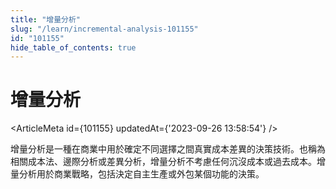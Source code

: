 ```yaml
---
title: "增量分析"
slug: "/learn/incremental-analysis-101155"
id: "101155"
hide_table_of_contents: true
---
```



# 增量分析

<ArticleMeta id={101155} updatedAt={'2023-09-26 13:58:54'} />
<div className='border-solid border-b border-t-0 my-4 border-[var(--ifm-color-gray-300)]' />

增量分析是一種在商業中用於確定不同選擇之間真實成本差異的決策技術。也稱為相關成本法、邊際分析或差異分析，增量分析不考慮任何沉沒成本或過去成本。增量分析用於商業戰略，包括決定自主生產或外包某個功能的決策。

